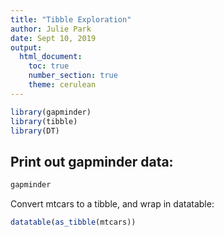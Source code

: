 ---
title: "Tibble Exploration"
author: Julie Park
date: Sept 10, 2019
output: 
  html_document:
    toc: true
    number_section: true
    theme: cerulean
---

```{r load, warning=F, echo=F}
library(gapminder)
library(tibble)
library(DT)
```

## Print out gapminder data:

```{r}
gapminder
```

<!--This is a comment-->

Convert mtcars to a tibble, and wrap in datatable:

```{r}
datatable(as_tibble(mtcars))
```

